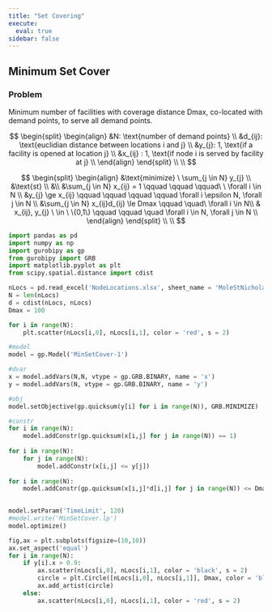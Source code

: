 ```yaml
---
title: "Set Covering"
execute:
  eval: true
sidebar: false
---
```


## Minimum Set Cover

### Problem

Minimum number of facilities with coverage distance Dmax, co-located with demand points, to serve all demand points.

$$
\begin{split} 
\begin{align}
&N: \text{number of demand points} \\ 
&d_{ij}: \text{euclidian distance between locations i and j} \\
&y_{j}: 1, \text{if a facility is opened at location j} \\
&x_{ij} : 1, \text{if node i is served by facility at j} \\
\end{align}
\end{split} \\
\\
$$

$$
\begin{split} 
\begin{align}
&\text{minimize} \ \sum_{j \in N} y_{j} \\
&\text{st} \\ 
&\\
&\sum_{j \in N} x_{ij} = 1 \qquad \qquad \qquad\ \ \forall  i \in N \\
&y_{j} \ge x_{ij} \qquad \qquad \qquad \qquad \forall  i \epsilon N, \forall j \in N \\
&\sum_{j \in N} x_{ij}d_{ij} \le Dmax \qquad \quad\ \forall  i \in N\\
& x_{ij}, y_{j} \ \in \ \{0,1\} \qquad \qquad \quad \forall i \in N, \forall j \in N \\
\end{align}
\end{split} \\
\\
$$

```python

import pandas as pd
import numpy as np
import gurobipy as gp
from gurobipy import GRB
import matplotlib.pyplot as plt
from scipy.spatial.distance import cdist

nLocs = pd.read_excel('NodeLocations.xlsx', sheet_name = 'MoleStNicholas').to_numpy()
N = len(nLocs)
d = cdist(nLocs, nLocs)
Dmax = 100

for i in range(N):
    plt.scatter(nLocs[i,0], nLocs[i,1], color = 'red', s = 2)
```

```python
#model
model = gp.Model('MinSetCover-1')

#dvar
x = model.addVars(N,N, vtype = gp.GRB.BINARY, name = 'x')
y = model.addVars(N, vtype = gp.GRB.BINARY, name = 'y')

#obj
model.setObjective(gp.quicksum(y[i] for i in range(N)), GRB.MINIMIZE)

#constr
for i in range(N):
    model.addConstr(gp.quicksum(x[i,j] for j in range(N)) == 1)
    
for i in range(N):
    for j in range(N):
        model.addConstr(x[i,j] <= y[j])
        
for i in range(N):
    model.addConstr(gp.quicksum(x[i,j]*d[i,j] for j in range(N)) <= Dmax)

    
model.setParam('TimeLimit', 120)
#model.write('MinSetCover.lp')
model.optimize()
```

```python

fig,ax = plt.subplots(figsize=(10,10))
ax.set_aspect('equal')
for i in range(N):
    if y[i].x > 0.9:
        ax.scatter(nLocs[i,0], nLocs[i,1], color = 'black', s = 2)
        circle = plt.Circle([nLocs[i,0], nLocs[i,1]], Dmax, color = 'blue', fill = False)
        ax.add_artist(circle)
    else:
        ax.scatter(nLocs[i,0], nLocs[i,1], color = 'red', s = 2)

```
